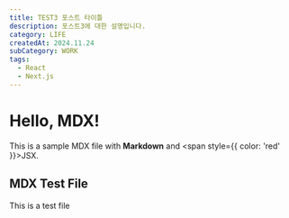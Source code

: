 ```yaml
---
title: TEST3 포스트 타이틀
description: 포스트3에 대한 설명입니다.
category: LIFE
createdAt: 2024.11.24
subCategory: WORK
tags:
  - React
  - Next.js
---
```



# Hello, MDX!

This is a sample MDX file with **Markdown** and <span style={{ color: 'red' }}>JSX</span>.

## MDX Test File

This is a test file

<SkeletonBar />
